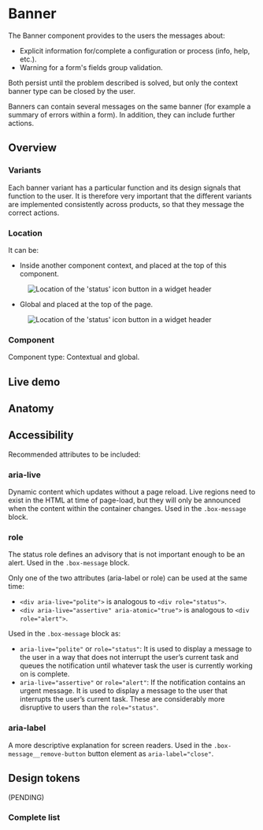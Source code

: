


<Meta title="Components/Banner" />

# Banner

The Banner component provides to the users the messages about:

- Explicit information for/complete a configuration or process (info, help, etc.).
- Warning for a form's fields group validation.

Both persist until the problem described is solved, but only the context banner type can be closed by the user.

Banners can contain several messages on the same banner (for example a summary of errors within a form). In addition, they can include further actions.

## Overview

### Variants

Each banner variant has a particular function and its design signals that function to the user. It is therefore very important that the different variants are implemented consistently across products, so that they message the correct actions.

<Figure>
  <Figma
    aspectRatio="16x9"
    url="https://www.figma.com/file/4f9wa0fKYIwMue6yo6nrJL/GDS---Web-Previews?page-id=15277%3A69643&node-id=15277-69644&node-type=frame&viewport=620%2C321%2C0.59&t=Ig619DtjAocOoEem-1&scaling=min-zoom&content-scaling=fixed"
  />
</Figure>


### Location

It can be:

- Inside another component context, and placed at the top of this component.

<Figure>
  <img
    alt="Location of the 'status' icon button in a widget header"
    src="img/location-banner-075x.jpg"
  />
</Figure>

- Global and placed at the top of the page.

<Figure>
  <img
    alt="Location of the 'status' icon button in a widget header"
    src="img/Location-Globalbanner075x.jpg"
  />
</Figure>

### Component

Component type: Contextual and global.

<Figure>
  <Figma
    aspectRatio="21x9"
    url="https://www.figma.com/file/4f9wa0fKYIwMue6yo6nrJL/GDS---Web-Previews?page-id=15277%3A69643&node-id=18326-45910&node-type=frame&viewport=279%2C-439%2C0.59&t=hfcToXeLBxjwM2f6-1&scaling=min-zoom&content-scaling=fixed "
  />
</Figure>

## Live demo

<LiveDemo
  story={Stories.Example}
  urlHtml="https://devoinc.github.io/genesys-styles/?path=/docs/components-boxmessage--docs"
  urlReact="https://devoinc.github.io/genesys-ui/?path=/docs/components-feedback-banner--docs"
/>

## Anatomy

<Figure caption="The internal structure and specs of the Banner component.">
  <Figma
    aspectRatio="4x3"
    url="https://www.figma.com/file/4f9wa0fKYIwMue6yo6nrJL/GDS---Web-Previews?node-id=15400-72165&t=FZuOaNcDtIH284U0-1"
  />
</Figure>

## Accessibility

Recommended attributes to be included:

### aria-live

Dynamic content which updates without a page reload.
Live regions need to exist in the HTML at time of page-load, but they will only
be announced when the content within the container changes.
Used in the `.box-message` block.

### role

The status role defines an advisory that is not important enough to be an alert.
Used in the `.box-message` block.

Only one of the two attributes (aria-label or role) can be used at the same time:

- `<div aria-live="polite">` is analogous to `<div role="status">`.
- `<div aria-live="assertive" aria-atomic="true">` is analogous to `<div role="alert">`.

Used in the `.box-message` block as:

- `aria-live="polite"` or `role="status"`: It is used to display a message to
  the user in a way that does not interrupt the user’s current task and queues the
  notification until whatever task the user is currently working on is complete.
- `aria-live="assertive"` or `role="alert"`: If the notification contains an
  urgent message. It is used to display a message to the user that interrupts the
  user’s current task. These are considerably more disruptive to users than the
  `role="status"`.

### aria-label

A more descriptive explanation for screen readers.
Used in the `.box-message__remove-button` button element as `aria-label="close"`.

## Design tokens

(PENDING)

### Complete list

<DesignTokensList componentName="boxMessage" />
